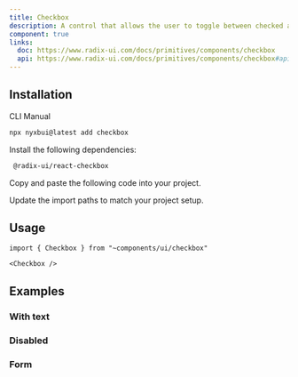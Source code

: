 ```yaml
---
title: Checkbox
description: A control that allows the user to toggle between checked and not checked.
component: true
links:
  doc: https://www.radix-ui.com/docs/primitives/components/checkbox
  api: https://www.radix-ui.com/docs/primitives/components/checkbox#api-reference
---
```


<ComponentPreview 
name="checkbox-demo" 
description="A checkbox"
button="copy"
dots={false}
styleSwitch
 />

## Installation

<Tabs defaultValue="cli">

<TabsList>
  <TabsTrigger value="cli">CLI</TabsTrigger>
  <TabsTrigger value="manual">Manual</TabsTrigger>
</TabsList>
<TabsContent value="cli">

```bash
npx nyxbui@latest add checkbox
```

</TabsContent>

<TabsContent value="manual">

<Steps>

<Step>Install the following dependencies:</Step>

```bash
 @radix-ui/react-checkbox
```

<Step>Copy and paste the following code into your project.</Step>

<ComponentSource name="checkbox" />

<Step>Update the import paths to match your project setup.</Step>

</Steps>

</TabsContent>

</Tabs>

## Usage

```tsx
import { Checkbox } from "~components/ui/checkbox"
```

```tsx
<Checkbox />
```

## Examples

### With text

<ComponentPreview
  name="checkbox-with-text"
  description="A checkbox with label and description."
  button="copy"
  dots={false}
  styleSwitch
/>

### Disabled

<ComponentPreview 
   name="checkbox-disabled" 
   description="A disabled checkbox"
   button="copy"
   dots={false}
   styleSwitch
 />

### Form

<ComponentPreview 
   name="checkbox-form-single"
   button="copy"
   dots={false}
   styleSwitch
 />

<ComponentPreview 
   name="checkbox-form-multiple"
   button="copy"
   dots={false}
   styleSwitch
 />
